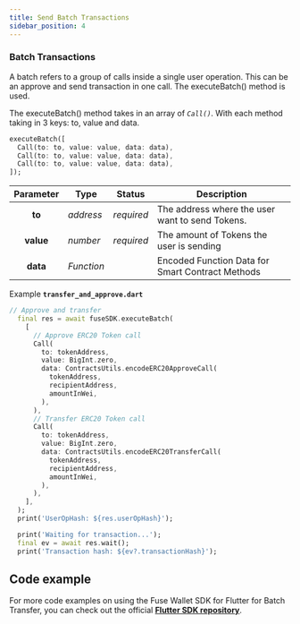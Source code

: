 ```yaml
---
title: Send Batch Transactions
sidebar_position: 4
---
```


### Batch Transactions

A batch refers to a group of calls inside a single user operation. This can be an approve and send transaction in one call. The executeBatch() method is used.

The executeBatch() method takes in an array of _`Call()`_. With each method taking in 3 keys: to, value and data.

```dart
executeBatch([
  Call(to: to, value: value, data: data),
  Call(to: to, value: value, data: data),
  Call(to: to, value: value, data: data),
]);
```

| Parameter | Type       | Status     | Description                                      |
| :-------: | ---------- | ---------- | ------------------------------------------------ |
|  **to**   | _address_  | _required_ | The address where the user want to send Tokens.  |
| **value** | _number_   | _required_ | The amount of Tokens the user is sending         |
| **data**  | _Function_ |            | Encoded Function Data for Smart Contract Methods |

Example **`transfer_and_approve.dart`**

```dart
// Approve and transfer
  final res = await fuseSDK.executeBatch(
    [
      // Approve ERC20 Token call
      Call(
        to: tokenAddress,
        value: BigInt.zero,
        data: ContractsUtils.encodeERC20ApproveCall(
          tokenAddress,
          recipientAddress,
          amountInWei,
        ),
      ),
      // Transfer ERC20 Token call
      Call(
        to: tokenAddress,
        value: BigInt.zero,
        data: ContractsUtils.encodeERC20TransferCall(
          tokenAddress,
          recipientAddress,
          amountInWei,
        ),
      ),
    ],
  );
  print('UserOpHash: ${res.userOpHash}');

  print('Waiting for transaction...');
  final ev = await res.wait();
  print('Transaction hash: ${ev?.transactionHash}');
```

## Code example

For more code examples on using the Fuse Wallet SDK for Flutter for Batch Transfer, you can check out the official [**Flutter SDK repository**](https://github.com/fuseio/fuse_wallet_sdk/blob/master/example/batch_transactions.dart).

